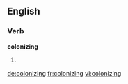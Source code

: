 
==English==

===Verb===
'''colonizing'''

# {{present participle of|[[colonize]]}}

[[de:colonizing]]
[[fr:colonizing]]
[[vi:colonizing]]